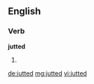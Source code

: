 ==English==

===Verb===
'''jutted'''

# {{en-past of|jut}}

[[de:jutted]]
[[mg:jutted]]
[[vi:jutted]]